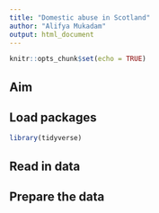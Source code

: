 ```yaml
---
title: "Domestic abuse in Scotland"
author: "Alifya Mukadam"
output: html_document
---
```


```r
knitr::opts_chunk$set(echo = TRUE)
```

## Aim

## Load packages
```r
library(tidyverse)
```


## Read in data

## Prepare the data